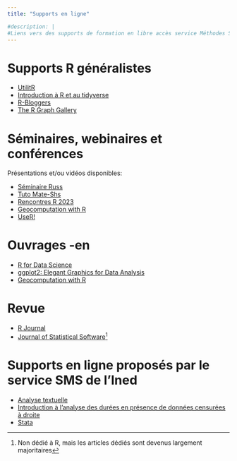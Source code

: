 ```yaml
---
title: "Supports en ligne"

#description: | 
#Liens vers des supports de formation en libre accès service Méthodes Statistiques de l'Ined 
---
```


# Supports R généralistes

* [UtilitR](https://www.utilitr.org/)
* [Introduction à R et au tidyverse](https://juba.github.io/tidyverse/)
* [R-Bloggers](https://www.r-bloggers.com/)
* [The R Graph Gallery](https://r-graph-gallery.com/index.html)

# Séminaires, webinaires et conférences

Présentations et/ou vidéos disponibles: 

* [Séminaire Russ](https://russ.site.ined.fr/fr)
* [Tuto Mate-Shs ](https://www.youtube.com/channel/UClFXVZYEVvs3x24lRooYUgQ)
* [Rencontres R 2023](https://github.com/Rencontres-R/Rencontres_R_2023)
* [Geocomputation with R](https://r.geocompx.org/)
* [UseR!](https://www.r-project.org/conferences/)

# Ouvrages -en

* [R for Data Science](https://r4ds.had.co.nz/)
* [ggplot2: Elegant Graphics for Data Analysis](https://ggplot2-book.org/)
* [Geocomputation with R](https://r.geocompx.org/)

# Revue

* [R Journal](https://journal.r-project.org/issues.html)
* [Journal of Statistical Software](https://www.jstatsoft.org/index)^[Non dédié à R, mais les articles dédiés sont devenus largement majoritaires]


# Supports en ligne proposés par le service SMS de l'Ined

* [Analyse textuelle](https://benegarbi.github.io/AGD_QO/)
* [Introduction à l'analyse des durées en présence de données censurées à droite ](https://mthevenin.github.io/analyse_duree/)
* [Stata](https://mthevenin.github.io/stata_fr/index.html)

